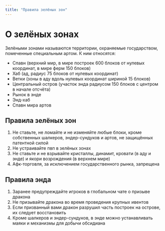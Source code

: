 ```yaml
---
title: "Правила зелёных зон"
---
```


# О зелёных зонах

Зелёными зонами называются территории, охраняемые государством, помеченные специальным артом. К ним относятся:

- Спавн (верхний мир, в мире построек 600 блоков от нулевых координат, в мире ферм 150 блоков)
- Хаб (ад, радиус 75 блоков от нулевых координат)
- Ветки (зоны в аду вдоль нулевых координат шириной 15 блоков)
- Центральный остров (участок энда радиусом 150 блоков с центром в начале отсчёта)
- Рынок в энде
- Энд-хаб
- Спавн мира артов

## Правила зелёных зон

1. Не ставьте, не ломайте и не изменяйте любые блоки, кроме собственных шалкеров, эндер-сундуков и артов, не защищённых патентной силой
2. Не устраивайте пвп в зелёных зонах
3. Не ставьте и не взрывайте кристаллы, динамит, кровати (в аду и энде) и якори возрождения (в верхнем мире)
4. Афк-торговля, за исключением государственного рынка, запрещена

## Правила энда

1. Заранее предупреждайте игроков в глобальном чате о призыве дракона
2. Не призывайте дракона во время проведения крупных ивентов
3. Если призванный вами дракон разрушил часть построек на острове, их следует восстановить
4. Кроме шалкеров и эндер-сундуков, в энде можно устанавливать маяки и механизмы для добычи обсидиана

